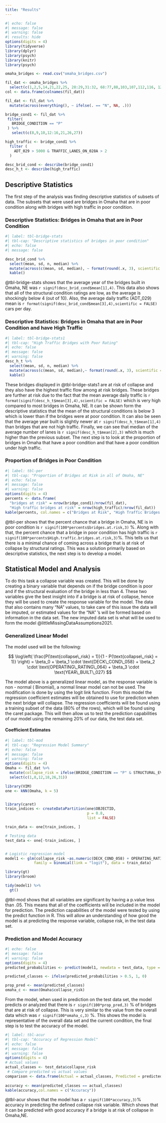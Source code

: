 ```yaml
---
title: "Results"
---
```


```r
#| echo: false
#| message: false
#| warning: false
#| results: hide
options(digits = 4)
library(tidyverse)
library(dplyr)
library(psych)
library(knitr)
library(psych)

omaha_bridges <- read.csv("omaha_bridges.csv")

fil_dat <- omaha_bridges %>%
  select(c(1,2,5,14,21,22,25, 28:29,31:32, 68:77,88,103,107,112,116, 122:125))
col <- data.frame(colnames(fil_dat))

fil_dat <- fil_dat %>%
  mutate(across(everything(), ~ ifelse(. == "N", NA, .)))

bridge_cond1 <- fil_dat %>%
 filter(
   BRIDGE_CONDITION == "P"
 ) %>%
   select(c(8,9,10,12:16,21,26,27))

high_traffic <- bridge_cond1 %>%
  filter (
    ADT_029 > 5000 & TRAFFIC_LANES_ON_028A > 2
  )

desc_brid_cond <- describe(bridge_cond1)
desc_h_t <- describe(high_traffic)
```

## Descriptive Statistics

The first step of the analysis was finding descriptive statistics of subsets of data. The subsets that were used are bridges in Omaha that are in poor condition along with bridges with high traffic in poor condition.

### Descriptive Statistics: Bridges in Omaha that are in Poor Condition

```r
#| label: tbl-bridge-stats
#| tbl-cap: "Descriptive statistics of bridges in poor condition"
#| echo: false
#| message: false

desc_brid_cond %>%
  select(mean, sd, n, median) %>%
  mutate(across(c(mean, sd, median), ~ format(round(.x, 3), scientific = FALSE))) %>%
  kable()


```

@tbl-bridge-stats shows that the average year of the bridges built in Omaha, NE was `r signif(desc_brid_cond$mean[1],4)`. This data also shows that all of the structural condition ratings are low, as the average is shockingly below 4 (out of 10). Also, the average daily traffic (ADT_029) mean is `r format(signif(desc_brid_cond$mean[3],4),scientific = FALSE)` cars per day.

### Descriptive Statistics: Bridges in Omaha that are in Poor Condition and have High Traffic

```r
#| label: tbl-bridge-stats1
#| tbl-cap: "High Traffic Bridges with Poor Rating"
#| echo: false
#| message: false
#| warning: false
desc_h_t %>%
  select(mean, sd, n, median) %>%
  mutate(across(c(mean, sd, median),~ format(round(.x, 3), scientific = FALSE)))%>%
  kable()
```

These bridges displayed in @tbl-bridge-stats1 are at risk of collapse and they also have the highest traffic flow among at risk bridges. These bridges are further at risk due to the fact that the mean average daily traffic is `r format(signif(desc_h_t$mean[3],4),scientific = FALSE)` which is very high compared to most bridges in Omaha, NE. It can be shown form the descriptive statistics that the mean of the structural conditions is below 3 which is lower than if the bridges were at poor condition. It can also be seen that the average year built is slightly newer at `r signif(desc_h_t$mean[1],4)` than bridges that are not high traffic. Finally, we can see that median of the average number of lanes is `r signif(desc_h_t$mean[2],3)` which is much higher than the previous subset. The next step is to look at the proportion of bridges in Omaha that have a poor condition and that have a poor condition under high traffic.

### Proportion of Bridges in Poor Condition

```r
#| label: tbl-per
#| tbl-cap: "Proportion of Bridges at Risk in all of Omaha, NE"
#| echo: false
#| message: false
#| warning: false
options(digits = 4)
percents <- data.frame(
  "bridges at risk" = nrow(bridge_cond1)/nrow(fil_dat),
  "High traffic bridges at risk" = nrow(high_traffic)/nrow(fil_dat))
kable(percents, col.names = c("Bridges at Risk", "High Traffic Bridges at Risk"))
```

@tbl-per shows that the percent chance that a bridge in Omaha, NE is in poor condition is `r signif(100*percents$bridges.at.risk,3)` %. Along with that, the percent chance that a bridge in poor condition has high traffic is `r signif(100*percents$High.traffic.bridges.at.risk,3)`%. This tells us that there is a minimal chance of coming across a bridge that is at risk of collapse by structural ratings. This was a solution primarily based on descriptive statistics, the next step is to develop a model.

## Statistical Model and Analysis

To do this task a collapse variable was created. This will be done by creating a binary variable that depends on if the bridge condition is poor and if the structural evaluation of the bridge in less than 4. These two variables give the best insight into if a bridge is at risk of collapse, hence they will be used to create the response variable for the model. The data that also contains many "NA" values, to take care of this issue the data will be imputed, or estimated values for the "NA" 's will be formed based on information in the data set. The new imputed data set is what will be used to form the model @littleMissingDataAssumptions2021.\

### Generalized Linear Model

The model used will be the following:

$$
\log\left( \frac{P(\text{collapse\_risk} = 1)}{1 - P(\text{collapse\_risk} = 1)} \right) 
= \beta_0 + \beta_1 \cdot \text{DECK\_COND\_058} + \beta_2 \cdot \text{OPERATING\_RATING\_064} 
+ \beta_3 \cdot \text{YEAR\_BUILT\_027}
$$

The model above is a generalized linear model, as the response variable is non - normal ( Binomial), a normal linear model can not be used. The modification is done by using the logit link function. From this model the regression coefficient estimates will be obtained to use for prediction when the next bridge will collapse. The regression coefficients will be found using a training subset of the data (80% of the rows), which will be found using the caret package. This will then allow us to test the prediction capabilities of our model using the remaining 20% of our data, the test data set.

#### Coefficient Estimates

```r
#| label: tbl-mod
#| tbl-cap: "Regression Model Summary"
#| echo: false
#| message: false
#| warning: false
options(digits = 4)
Omaha <- fil_dat %>%
  mutate(collapse_risk = ifelse(BRIDGE_CONDITION == "P" & STRUCTURAL_EVAL_067 <= 4, 1, 0)) %>%
  select(c(1,8,12,18,26,31))

library(VIM)
one <- kNN(Omaha, k = 5)


library(caret)
train_indices <- createDataPartition(one$OBJECTID, 
                                     p = 0.8, 
                                     list = FALSE)

train_data <- one[train_indices, ]

# Testing data
test_data <- one[-train_indices, ]


# Logistic regression model
model1 <- glm(collapse_risk ~as.numeric(DECK_COND_058) + OPERATING_RATING_064 + as.numeric(YEAR_BUILT_027), 
             family = binomial(link = "logit"), data = train_data)

library(gt)
library(broom)

tidy(model1) %>%
  gt()

```

@tbl-mod shows that all variables are significant by having a p.value less than .05. This means that all of the coefficients will be included in the model for prediction. The prediction capabilities of the model were tested by using the predict function in R. This will allow an understanding of how good the model is at predicting the response variable, collapse risk, in the test data set.

### Prediction and Model Accuracy

```r
#| echo: false
#| message: false
#| warning: false
options(digits = 4)
predicted_probabilities <- predict(model1, newdata = test_data, type = "response")

predicted_classes <- ifelse(predicted_probabilities > 0.5, 1, 0)

prop_pred <- mean(predicted_classes)
omaha_c <- mean(Omaha$collapse_risk)

```

From the model, when used in prediction on the test data set, the model predicts or analyzed that there is `r signif(100*prop_pred,3)` % of bridges that are at risk of collapse. This is very similar to the value from the overall data which was `r signif(100*omaha_c,3)` %. This shows the model is representative of the overall data set and the current condition, the final step is to test the accuracy of the model.

```r
#| label: tbl-acur
#| tbl-cap: "Accuracy of Regression Model"
#| echo: false
#| message: false
#| warning: false
options(digits = 4)
# Actual values
actual_classes <- test_data$collapse_risk
 # Compare predicted vs actual values
comparison <- data.frame(Actual = actual_classes, Predicted = predicted_classes)
 
accuracy <- mean(predicted_classes == actual_classes)
kable(accuracy,col.names = c("Accuracy"))
```

@tbl-acur shows that the model has a `r signif(100*accuracy,3)`% accuracy in predicting the defined collapse risk variable. Which shows that it can be predicted with good accuracy if a bridge is at risk of collapse in Omaha,NE.

